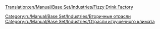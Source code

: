 [[Translation:en/Manual/Base Set/Industries/Fizzy Drink Factory]]

{{ru/Manual/Base Set/Industries/Промышленность| имя=Завод газировки
| Изображение=en/Manual/Base Set/Industries/FizzyDrinkFactory.png
| Климат=[[ru/Manual/Климат | Игрушечный]]
| Принимает=[[ru/Manual/Base Set/Cargos/Кола | Кола]],[[ru/Manual/Base Set/Cargos/Пузырьки | Пузырьки]]
| Производит=[[ru/Manual/Base Set/Cargos/Газировка| Газировку]]
| Примечания= Не представлен в других [[ru/Manual/Климат | климатах]].
}}

{{ru/Manual/Base Set/Industries/Navbox Промышленность}}

[[Category:ru/Manual/Base Set/Industries/Вторичные отрасли]]
[[Category:ru/Manual/Base Set/Industries/Отрасли игрушечного климата]]